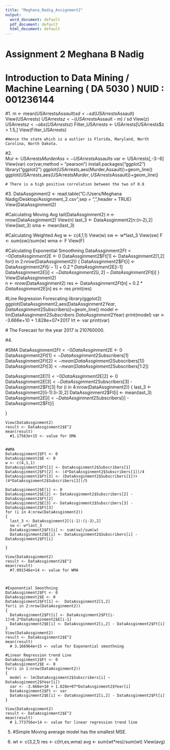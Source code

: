 ```yaml
---
title: "Meghana_Nadig_Assignment2"
output:
  word_document: default
  pdf_document: default
  html_document: default
---
```



#                                      Assignment 2                                              Meghana B Nadig
#                          Introduction to Data Mining / Machine Learning ( DA 5030 )            NUID :  001236144



#1. 
    m <- mean(USArrests$Assault)
    sd <- sd(USArrests$Assault)
    View(USArrests)
    USArrests$z <- (USArrests$Assault - m) / sd
    View(z)
    USArrests$z <- abs(USArrests$z)
    Filter_USArrests <- USArrests[USArrests$z > 1.5,]
    View(Filter_USArrests)
    
    #Hence the state which is a outlier is Florida, Maryland, North Carolina, North Dakota.
    
    


#2.  
    Mur <- USArrests$Murder
    Ass <- USArrests$Assaults
    var <- USArrests[,-3:-6]
    View(var)
    cor(var,method = "pearson")
    install.packages("ggplot2")
    library("ggplot2")
    ggplot(USArrests,aes(Murder,Assault))+geom_line()
    ggplot(USArrests,aes(USArrests$Murder, USArrests$Assault))+geom_line()


    # There is a high positive correlation between the two of 0.8



#3.
    DataAssginment2 <- read.table("C:/Users/Meghana Nadig/Desktop/Assignment_2.csv",sep = ",",header = TRUE)
    View(DataAssginment2)

  #Calculating Moving Avg
  tail(DataAssginment2)
  n <- nrow(DataAssginment2)
  View(n)
  last_3 <- DataAssginment2[n:(n-2),2]
  View(last_3)
  sma <- mean(last_3)
  
  #Calculating Weighted Avg
  w <- c(4,1,1)
  View(w)
  sw <- w*last_3
  View(sw)
  F <- sum(sw)/sum(w)
  wma <- F
  View(F)

  #Calculating Exponential Smoothning
  DataAssginment2$Ft <- 0
  DataAssginment2$E <- 0
  DataAssginment2$Ft[1] <-  DataAssginment2[1,2]
  for(i in 2:nrow(DataAssginment2))
  {
    DataAssginment2$Ft[i] <- DataAssginment2$Ft[i-1]+0.2*DataAssginment2$E[i-1]
    DataAssginment2$E[i] <- DataAssginment2[i,2] - DataAssginment2$Ft[i]
  }
  View(DataAssginment2)  
  n <- nrow(DataAssginment2)
  res <- DataAssginment2$Ft[n]+0.2*DataAssginment2$E[n]
  es <- res
  print(res)
  
  #Line Regression Forescating
  library(ggplot2)
  ggplot(DataAssginment2,aes(DataAssginment2$Year,DataAssginment2$Subscribers))+geom_line()
  model <- lm(DataAssginment2$Subscribers ~ DataAssginment2$Year)
  print(model)
  var <- -3.666e+10 + 1.828e+07*2017
  lrt <- var
  print(var)
  
  
   # The Forecast for the year 2017 is 210760000.
  
#4.
  
  #SMA
  DataAssginment2$Ft <- 0
  DataAssginment2$E <- 0
  DataAssginment2$Ft[1] <- DataAssginment2$Subscribers[1]
  DataAssginment2$Ft[2] <- mean(DataAssginment2$Subscribers[1])
  DataAssginment2$Ft[3] <- mean(DataAssginment2$Subscribers[1:2])
  
  DataAssginment2$E[1] <- 0
  DataAssginment2$E[2] <- 0
  DataAssginment2$E[3] <- DataAssginment2$Subscribers[3] - DataAssginment2$Ft[3]
   for (i in 4:nrow(DataAssginment2))
   {
     last_3 <- DataAssginment2[(i-1):(i-3),2]
     DataAssginment2$Ft[i] <- mean(last_3)
     DataAssginment2$E[i] <- DataAssginment2$Subscribers[i] - DataAssginment2$Ft[i]
     
   }
  
    View(DataAssginment2) 
    result <- DataAssginment2$E^2
    mean(result)
      #1.17563e+15 <- value for SMA
  
    
    #WMA
    DataAssginment2$Ft <- 0
    DataAssginment2$E <- 0
    w <- c(4,1,1)
    DataAssginment2$Ft[1] <- DataAssginment2$Subscribers[1]
    DataAssginment2$Ft[2] <- (4*DataAssginment2$Subscribers[1])/4
    DataAssginment2$Ft[3] <- (DataAssginment2$Subscribers[1])+(4*DataAssginment2$Subscribers[2])/5
    
    DataAssginment2$E[1] <- 0
    DataAssginment2$E[2] <- DataAssginment2$Subscribers[2] - DataAssginment2$Ft[2]
    DataAssginment2$E[3] <- DataAssginment2$Subscribers[3] - DataAssginment2$Ft[3] 
    for (i in 4:nrow(DataAssginment2))
    {
      last_3 <- DataAssginment2[(i-1):(i-3),2]
      sw <- w*last_3
      DataAssginment2$Ft[i] <- sum(sw)/sum(w)
      DataAssginment2$E[i] <- DataAssginment2$Subscribers[i] - DataAssginment2$Ft[i]
      
    }
    
    View(DataAssginment2)
    result <- DataAssginment2$E^2
    mean(result)
      #7.091546e+14 <- value for WMA
    
    
    
    #Exponential Smoothning
    DataAssginment2$Ft <- 0
    DataAssginment2$E <- 0
    DataAssginment2$Ft[1] <-  DataAssginment2[1,2]
    for(i in 2:nrow(DataAssginment2))
    {
      DataAssginment2$Ft[i] <- DataAssginment2$Ft[i-1]+0.2*DataAssginment2$E[i-1]
      DataAssginment2$E[i] <- DataAssginment2[i,2] - DataAssginment2$Ft[i]
    }
    View(DataAssginment2)
    result <- DataAssginment2$E^2
    mean(result)
      # 3.166964e+15 <- value for Exponential smoothning
    
    #Linear Regression trend Line
    DataAssginment2$Ft <- 0
    DataAssginment2$E <- 0
    for(i in 1:nrow(DataAssginment2))
    {
      model <- lm(DataAssginment2$Subscribers[i] ~ DataAssginment2$Year[i])
      var <- -3.666e+10 + 1.828e+07*DataAssginment2$Year[i]
      DataAssginment2$Ft <- var
      DataAssginment2$E[i] <- DataAssginment2[i,2] - DataAssginment2$Ft[i]
    }
   
    View(DataAssginment2)
    result <- DataAssginment2$E^2
    mean(result)
      # 1.773756e+14 <- value for linear regression trend line


 5. #Simple Moving average model has the smallest MSE.
 
 6.  
     wt <- c(3,2,1)
     res <- c(lrt,es,wma)
     avg <- sum(wt*res)/sum(wt)
     View(avg)






